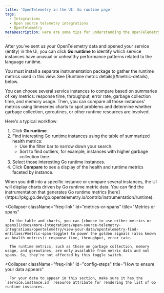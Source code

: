 ```yaml
---
title: 'OpenTelemetry in the UI: Go runtime page'
tags:
  - Integrations
  - Open source telemetry integrations
  - OpenTelemetry
metaDescription: Here are some tips for understanding the OpenTelemetry Go runtime page in the New Relic UI.
---
```


After you've sent us your OpenTelemetry data and opened your service (entity) in the UI, you can click **Go runtime** to identify which service instances have unusual or unhealthy performance patterns related to the language runtime.

<Callout variant="important">
  You must install a separate instrumentation package to gather the runtime metrics used in this view. See [Runtime metric details](#metric-details), below.
</Callout>

You can choose several service instances to compare based on summaries of key metrics: response time, throughput, error rate, garbage collection time, and memory usage. Then, you can compare all those instances' metrics using timeseries charts to spot problems and determine whether garbage collection, goroutines, or other runtime resources are involved.

Here's a typical workflow:

1. Click **Go runtime**.
2. Find interesting Go runtime instances using the table of summarized health metrics:
   * Use the filter bar to narrow down your search.
   * Sort to find outliers, for example, instances with higher garbage collection time.
3. Select those interesting Go runtime instances.
4. Click **Compare** to see a display of the health and runtime metrics faceted by instance.

<CollapserGroup>
  <Collapser
      className="freq-link"
      id="metric-details"
      title="Runtime metric details"
  >
      When you drill into a specific instance or compare several instances, the UI will display charts driven by Go runtime metric data. You can find the instrumentation that generates Go runtime metrics [here](https://pkg.go.dev/go.opentelemetry.io/contrib/instrumentation/runtime).
  </Collapser>

  <Collapser
      className="freq-link"
      id="metrics-or-spans"
      title="Metrics or spans"
  >
      In the table and charts, you can [choose to use either metrics or spans](/docs/more-integrations/open-source-telemetry-integrations/opentelemetry/view-your-data/opentelemetry-find-entities/#metric-span-toggle) to power the golden signals (also known as health metrics): response time, throughput, error rate.

      The runtime metrics, such as those on garbage collection, memory usage, and goroutines, are only available from metric data and not spans. So, they're not affected by this toggle switch.
  </Collapser>

  <Collapser
      className="freq-link"
      id="config-steps"
      title="How to ensure your data appears"
  >
      For your data to appear in this section, make sure it has the `service.instance.id` resource attribute for rendering the list of Go runtime instances.
  </Collapser>
</CollapserGroup>

